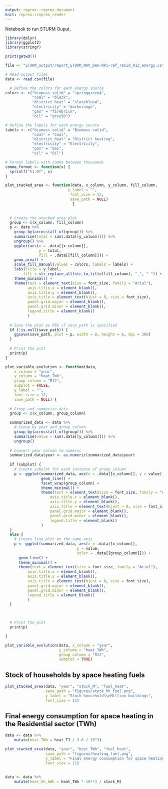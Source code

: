 ```yaml
---
output: reprex::reprex_document
knit: reprex::reprex_render
---
```


Notebook to run STURM Ouput.

```r
library(dplyr)
library(ggplot2)
library(stringr)

print(getwd())
```

```r
file <- "STURM_output/report_STURM_NAV_Dem-NPi-ref_resid_R12_energy.csv"

```

```r
# Read output files
data <- read.csv(file)
```

```r
  # Define the colors for each energy source
colors <- c("biomass_solid" = "springgreen4",
            "coal" = "black",
            "district_heat" = "slateblue4",
            "electricity" = "darkorange",
            "gas" = "firebrick",
            "oil" = "grey50")

# Define the labels for each energy source
labels <- c("biomass_solid" = "Biomass solid",
            "coal" = "Coal",
            "district_heat" = "District heating",
            "electricity" = "Electricity",
            "gas" = "Gas",
            "oil" = "Oil")

# Format labels with comma between thousands
comma_format <- function(x) {
  sprintf("%1.0f", x)
}

```




```r

plot_stacked_area <- function(data, x_column, y_column, fill_column, 
                            y_label = "",
                             font_size = 12,
                             save_path = NULL)
                              {
  
  
  # Create the stacked area plot
  group <- c(x_column, fill_column)
  p <- data %>%
    group_by(across(all_of(group))) %>%
    summarise(total = sum(.data[[y_column]])) %>%
    ungroup() %>%
    ggplot(aes(x = .data[[x_column]],
               y = total,
               fill = .data[[fill_column]])) +
    geom_area() +
    scale_fill_manual(values = colors, labels = labels) +
    labs(title = y_label,
        fill = str_replace_all(str_to_title(fill_column), "_", " ")) +
    theme_minimal() +
    theme(text = element_text(size = font_size, family = "Arial"),
          axis.title.x = element_blank(),
          axis.title.y = element_blank(),
          axis.title = element_text(hjust = 0, size = font_size),
          panel.grid.major = element_blank(),
          panel.grid.minor = element_blank(),
          legend.title = element_blank()
          )
  
  # Save the plot as PNG if save_path is specified
  if (!is.null(save_path)) {
    ggsave(save_path, plot = p, width = 8, height = 6, dpi = 300)
  }
  
  # Print the plot
  print(p)
}

```

```r

plot_variable_evolution <- function(data,
    x_column = "year",
    y_column = "heat_TWh",
    group_column = "R12",
    subplot = FALSE,
    y_label = "",
    font_size = 12,
    save_path = NULL) {
  
  # Group and summarize data
  group <- c(x_column, group_column)

  summarized_data <- data %>%
    # Group by year and group_column
    group_by(across(all_of(group))) %>%
    summarise(value = sum(.data[[y_column]])) %>%
    ungroup()
  
  # Convert year column to numeric
  summarized_data$year <- as.numeric(summarized_data$year)
  
  if (subplot) {
    # Create subplot for each instance of group_column
    p <- ggplot(summarized_data, aes(x = .data[[x_column]], y = value)) +
                geom_line() +
                facet_wrap(group_column) +
                theme_minimal() + 
                theme(text = element_text(size = font_size, family = "Arial"),
                    axis.title.x = element_blank(),
                    axis.title.y = element_blank(),
                    axis.title = element_text(hjust = 0, size = font_size),
                    panel.grid.major = element_blank(),
                    panel.grid.minor = element_blank(),
                    legend.title = element_blank()
                )
  } 
  else {
    # Create line plot on the same axis
    p <- ggplot(summarized_data, aes(x = .data[[x_column]],
                                y = value,
                                color = .data[[group_column]])) +
      geom_line() +
      theme_minimal() +
      theme(text = element_text(size = font_size, family = "Arial"),
          axis.title.x = element_blank(),
          axis.title.y = element_blank(),
          axis.title = element_text(hjust = 0, size = font_size),
          panel.grid.major = element_blank(),
          panel.grid.minor = element_blank(),
          legend.title = element_blank()
          )
  }


  
  # Print the plot
  print(p)

}


```



```r
plot_variable_evolution(data, x_column = "year",
                        y_column = "heat_TWh",
                        group_column = "R12",
                        subplot = TRUE)
```

## Stock of households by space heating fuels
```r
plot_stacked_area(data, "year", "stock_M", "fuel_heat",
                  save_path = "figures/stock_hh_fuel.png",
                  y_label = "Stock households\nMillion buildings",
                  font_size = 11)
```

## Final energy consumption for space heating in the Residential sector (TWh)
```r
data <- data %>%
    mutate(heat_TWh = heat_TJ / 3.6 / 10^3)

plot_stacked_area(data, "year", "heat_TWh", "fuel_heat",
                  save_path = "figures/heating_fuel.png",
                  y_label = "Final energy consumption for space heating \nResidential sector\nTWh",
                  font_size = 11)
```



## 
```r
data <- data %>%
    mutate(heat_hh_kWh = heat_TWh * 10**3 / stock_M)
```